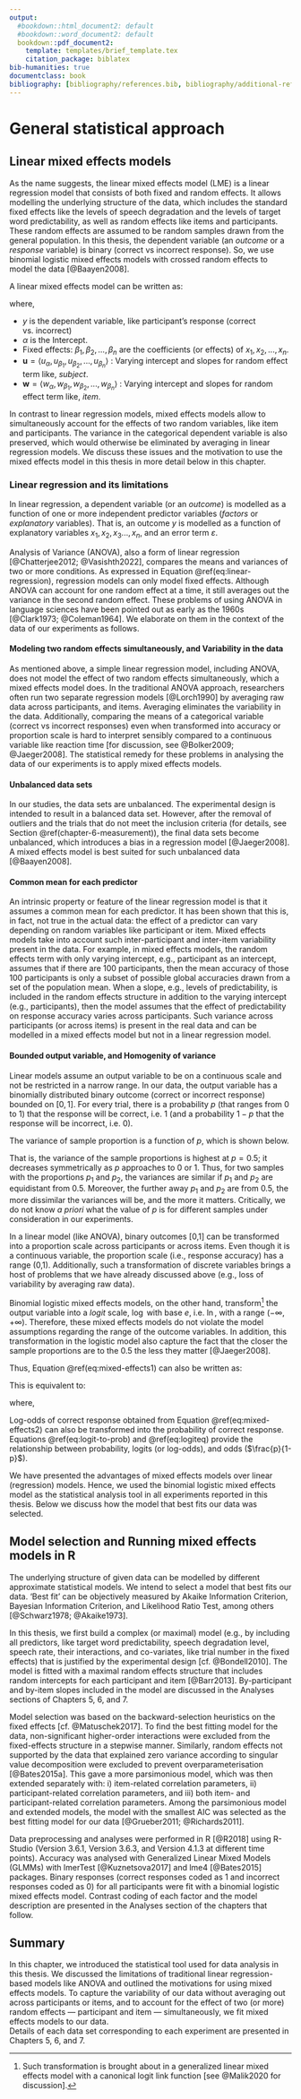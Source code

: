 ```yaml
---
output:
  #bookdown::html_document2: default
  #bookdown::word_document2: default
  bookdown::pdf_document2:
    template: templates/brief_template.tex
    citation_package: biblatex
bib-humanities: true
documentclass: book
bibliography: [bibliography/references.bib, bibliography/additional-references.bib]
---
```


<!-- # Citations, cross-references, and collaboration {#cites-and-refs}  -->
<!-- \chaptermark{Citations and cross-refs} -->

# General statistical approach {#chapter-stats}
\chaptermark{Statistics}

## Linear mixed effects models

As the name suggests, the linear mixed effects model (LME) is a linear regression model that consists of both fixed and random effects.
It allows modelling the underlying structure of the data, which includes
the standard fixed effects like the levels of speech degradation and the levels of target word predictability,
as well as random effects like items and participants.
These random effects are assumed to be random samples drawn from the general population.
In this thesis, the dependent variable (an *outcome* or a *response* variable) is binary (correct vs incorrect response).
So, we use binomial logistic mixed effects models with crossed random effects to model the data [@Baayen2008].

A linear mixed effects model can be written as:

  
\begin{align} \label{eq:mixed-effects1}
y = \alpha + u_{\alpha} + w_{\alpha} +
    (\beta_{1} + u_{\beta_{1}} + w_{\beta_{1}})\cdot {x_1} + \nonumber\\
    (\beta_{2} + u_{\beta_{2}} + w_{\beta_{2}})\cdot {x_2} + ... + \nonumber\\
    (\beta_{n} + u_{\beta_{n}} + w_{\beta_{n}})\cdot {x_n} 
\end{align}
  

where,

- $y$ is the dependent variable, like participant's response (correct vs. incorrect)
- $\alpha$ is the Intercept.
- Fixed effects: $\beta_{1}, \beta_{2}, ..., \beta_{n}$ are the coefficients (or effects) of $x_1, x_2, ...,x_n$.
- $\boldsymbol{u} = \langle u_{\alpha}, u_{\beta_1}, u_{\beta_2}, ..., u_{\beta_n} \rangle$ : Varying intercept and slopes for random effect term like, *subject*.
- $\boldsymbol{w} = \langle w_{\alpha}, w_{\beta_1}, w_{\beta_2}, ..., w_{\beta_n} \rangle$ : Varying intercept and slopes for random effect term like, *item*.

In contrast to linear regression models, mixed effects models allow to simultaneously account for the effects of two random variables, like item and participants.
The variance in the categorical dependent variable is also preserved, which would otherwise be eliminated by averaging in linear regression models.
<!--This is not possible in simple linear regression models like Analysis of Variance (ANOVA) [@Chatterjee2012; @Vasisth2022] which is a very common statistical tool in psychology and psycholinguistics.
Being a linear regression model, ANOVA is also, therefore, limited in its effectiveness when compared to mixed effects model as it cannot account for the variation in participants and items at the same time.-->
We discuss these issues and the motivation to use the mixed effects model in this thesis in more detail below in this chapter.
<!-- In fact, the problem of using ANOVA in language sciences have been pointed out since as early as the 1960s [@Clark1973; @Coleman1964].
Mixed effects models, specifically the binomial logistic mixed effects models, are best suited for the data presented in this thesis. -->
<!--In contrast to simple linear regression, mixed effects models do not require averaging accuracy over item and subject,
and preserve the variability of participants' response.
Participants' performance over the course of the experiment can also be kept track of without sacrificing the trial-by-trial variability.-->

### Linear regression and its limitations

In linear regression, a dependent variable (or an *outcome*) is modelled as a function of one or more independent predictor variables (*factors* or *explanatory* variables).
That is, an outcome $y$ is modelled as a function of explanatory variables $x_1, x_2, x_3..., x_n$, and an error term $\varepsilon$.

  
\begin{align} \label{eq:linear-regression}
y =
\alpha + 
\beta_{1}\cdot{x_1} + 
\beta_{2}\cdot{x_2} + ... +
\beta_{n}\cdot{x_n} + \varepsilon 
\end{align}
  

Analysis of Variance (ANOVA), also a form of linear regression [@Chatterjee2012; @Vasishth2022], compares the means and variances of two or more conditions.
As expressed in Equation \@ref(eq:linear-regression), regression models can only model fixed effects.
Although ANOVA can account for one random effect at a time, it still averages out the variance in the second random effect.
These problems of using ANOVA in language sciences have been pointed out as early as the 1960s [@Clark1973; @Coleman1964].
We elaborate on them in the context of the data of our experiments as follows.

<!-- ### Limitations of linear regression -->

#### Modeling two random effects simultaneously, and Variability in the data

As mentioned above, a simple linear regression model, including ANOVA, does not model the effect of two random effects<!-- --- participants and items --- --> simultaneously, which a mixed effects model does.
In the traditional ANOVA approach, researchers often run two separate regression models [@Lorch1990] by averaging raw data across participants, and items.
<!-- This further complicates the results. -->
Averaging eliminates the variability in the data.
Additionally, comparing the means of a categorical variable (correct vs incorrect responses) even when transformed into accuracy or proportion scale is hard to interpret sensibly compared to a continuous variable like reaction time [for discussion, see @Bolker2009; @Jaeger2008].
The statistical remedy for these problems in analysing the data of our experiments is to apply mixed effects models.

#### Unbalanced data sets

In our studies, the data sets are unbalanced.
The experimental design is intended to result in a balanced data set.
However, after the removal of outliers and the trials that do not meet the inclusion criteria (for details, see Section \@ref(chapter-6-measurement)), the final data sets become unbalanced,
which introduces a bias in a regression model [@Jaeger2008].
A mixed effects model is best suited for such unbalanced data [@Baayen2008].

<!--Some of the assumptions made for regression models are violated in our data.
One of them is the non-independence of observations, i.e., all data points are independent of one another.
This assumption is violated in an unbalanced design, and sometimes even for a balanced design.
The same participant responds to multiple trials of the same experimental condition within an experiment.
Although the design itself is balanced, after the removal of outliers and trials which are not appropriate for comprehension measures (for details, see Section \@ref(chapter-6-measurement)),
the number of trials in the analysis is unequal for each participant, item, and experimental condition.
This inequality or unbalance introduces a bias in the regression model [@Jaeger2008].
A mixed effects model is best suited for such unbalanced data.-->

#### Common mean for each predictor

An intrinsic property or feature of the linear regression model is that it assumes a common mean for each predictor.
It has been shown that this is, in fact, not true in the actual data:
the effect of a predictor can vary depending on random variables like participant or item.
Mixed effects models take into account such inter-participant and inter-item variability present in the data.
<!-- To account for these variances, mixed effects models are used. -->
For example, in mixed effects models,
the random effects term with only varying intercept, e.g., participant as an intercept, assumes that if there are 100 participants, then the mean accuracy of those 100 participants is only a subset of possible global accuracies drawn from a set of the population mean.
When a slope, e.g., levels of predictability, is included in the random effects structure in addition to the varying intercept (e.g., participants), then the model assumes that the effect of predictability on response accuracy varies across participants.
Such variance across participants (or across items) is present in the real data
and can be modelled in a mixed effects model but not in a linear regression model.
<!-- For such reasons, mixed models are used and advocated for by psycholingustis and statisticians [@Barr2013; @Gries2015; @Meteyard2020]. -->

#### Bounded output variable, and Homogenity of variance

Linear models assume an output variable to be on a continuous scale and not be restricted in a narrow range.
In our data, the output variable has a binomially distributed binary outcome (correct or incorrect response) bounded on $[0,1]$.
For every trial, there is a probability $p$ (that ranges from 0 to 1) that the response will be correct, i.e. 1 (and a probability $1-p$ that the response will be incorrect, i.e. 0).

The variance of sample proportion is a function of $p$, which is shown below.

\begin{align} \label{eq:variance}
\sigma^2_p = \frac{p(1-p)}{n}
\end{align}

That is, the variance of the sample proportions is highest at $p=0.5$;
it decreases symmetrically as $p$ approaches to 0 or 1.
Thus, for two samples with the proportions $p_1$ and $p_2$, the variances are similar if $p_1$ and $p_2$ are equidistant from 0.5.
Moreover, the further away $p_1$ and $p_2$ are from 0.5, the more dissimilar the variances will be, and the more it matters.
Critically, we do not know *a priori* what the value of $p$ is for different samples under consideration in our experiments.

In a linear model (like ANOVA), binary outcomes [0,1] can be transformed into a proportion scale across participants or across items.
Even though it is a continuous variable, the proportion scale (i.e., response accuracy) has a range (0,1).
Additionally, such a transformation of discrete variables brings a host of problems that we have already discussed above (e.g., loss of variability by averaging raw data).

Binomial logistic mixed effects models, on the other hand, transform[^logit-link-footnote] the output variable into a *logit* scale, $\log$ with base $e$, i.e. $\ln$, with a range $(-\infty, +\infty)$.
<!-- where logit is equal to *log-odd* (see Equation \ref{eq:logiteq}). -->
Therefore, these mixed effects models do not violate the model assumptions regarding the range of the outcome variables.
In addition, this transformation in the logistic model also capture the fact that the closer the sample proportions are to the 0.5 the less they matter [@Jaeger2008].

Thus, Equation \@ref(eq:mixed-effects1) <!--Equation \ref{eq:mixed-effects2}--> can also be written as: 

  
\begin{align} \label{eq:mixed-effects2}
\ln (\frac{p}{1-p}) = \alpha + u_{\alpha} + w_{\alpha} +
                      (\beta_{1} + u_{\beta_{1}} + w_{\beta_{1}})\cdot {x_1} + \nonumber\\
                      (\beta_{2} + u_{\beta_{2}} + w_{\beta_{2}})\cdot {x_2} + \nonumber\\
                      ... + (\beta_{n} + u_{\beta_{n}} + w_{\beta_{n}})\cdot {x_n} 
\end{align}
  

This is equivalent to:

  
\begin{align} \label{eq:logit-to-prob}
p = {\frac{exp(\ln(\frac{p}{1-p}))}{1 + exp (\ln(\frac{p}{1-p}))}}
\end{align}
  
 
where,

  
\begin{align} \label{eq:logiteq}
\ln(\frac{p}{1-p}) =
{logit}(p)
\end{align}
  

Log-odds of correct response obtained from Equation \@ref(eq:mixed-effects2) can also be transformed into the probability of correct response.
Equations \@ref(eq:logit-to-prob) and \@ref(eq:logiteq) provide the relationship between probability, logits (or log-odds), and odds ($\frac{p}{1-p}$).  

We have presented the advantages of mixed effects models over linear (regression) models.
Hence, we used the binomial logistic mixed effects model as the statistical analysis tool in all experiments reported in this thesis.
Below we discuss how the model that best fits our data was selected.  

<!--In the next chapters of this thesis, we perform statistical analyses of the effect of predictability, speech degradation and speech rate on response accuracy.
These variables are used in the fixed effects term.
Participant and item are used as random intercepts with by-participant and by-item slopes.
The details of the models fitted to data from each experiment are given in Chapters 5, 6, and 7.
We therefore use binomial logistic mixed effects model as our main statistical analysis tool in all experiments reported in this thesis.
We follow the recommendations of @Baayen2008, @Barr2013, and @Bates2015a.-->

## Model selection and Running mixed effects models in R {#analysis-main}

The underlying structure of given data can be modelled by different approximate statistical models.
We intend to select a model that best fits our data.
'Best fit' can be objectively measured by Akaike Information Criterion, Bayesian Information Criterion, and Likelihood Ratio Test, among others [@Schwarz1978; @Akaike1973].

In this thesis, we first build a complex (or maximal) model
(e.g., by including all predictors, like target word predictability, speech degradation level, speech rate, their interactions, and co-variates, like trial number in the fixed effects)
that is justified by the experimental design [cf. @Bondell2010].
The model is fitted with a maximal random effects structure that includes random intercepts for each participant and item [@Barr2013].
By-participant and by-item slopes included in the model are discussed in the Analyses sections of Chapters 5, 6, and 7.  

Model selection was based on the backward-selection heuristics on the fixed effects [cf. @Matuschek2017].
To find the best fitting model for the data,
non-significant higher-order interactions were excluded from the fixed-effects structure in a stepwise manner.
Similarly, random effects not supported by the data that explained zero variance according to singular value decomposition were excluded to prevent overparameterisation [@Bates2015a].
This gave a more parsimonious model, which was then extended separately with: i) item-related correlation parameters, ii) participant-related correlation parameters, and iii) both item- and participant-related correlation parameters.
Among the parsimonious model and extended models,
the model with the smallest AIC was selected as the best fitting model for our data [@Grueber2011; @Richards2011].  

Data preprocessing and analyses were performed in R [@R2018] using R-Studio (Version 3.6.1, Version 3.6.3, and Version 4.1.3 at different time points).
Accuracy was analysed with Generalized Linear Mixed Models (GLMMs) with lmerTest [@Kuznetsova2017] and lme4 [@Bates2015] packages.
Binary responses (correct responses coded as 1 and incorrect responses coded as 0) for all participants were fit with a binomial logistic mixed effects model.
Contrast coding of each factor and the model description are presented in the Analyses section of the chapters that follow.
<!-- Noise condition (categorical; 4-, 6-, and 8-bands), target word predictability (categorical; HP, MP, LP), global noise context (categorical; predictable channel context and unpredictable channel context), and the interaction of noise condition and target word predictability were included in the fixed effects. -->
<!-- ## Bayesian statistical methods -->
 <!-- \ref{eq:logit-to-prob} -->
<!-- https://tex.stackexchange.com/questions/75764/how-do-you-make-numbered-equations-in-latex -->

## Summary

In this chapter, we introduced the statistical tool used for data analysis in this thesis.
We discussed the limitations of traditional linear regression-based models like ANOVA
and outlined the motivations for using mixed effects models.
To capture the variability of our data without averaging out across participants or items,
and to account for the effect of two (or more) random effects --- participant and item --- simultaneously,
we fit mixed effects models to our data.  
Details of each data set corresponding to each experiment are presented in Chapters 5, 6, and 7.  

<!--
\begin{align} \label{eq:logit-to-prob_long}
p &=
{\frac{exp(\alpha + u_{\alpha} + w_{\alpha} +
                      (\beta_{1} + u_{\beta_{1}} + w_{\beta_{1}})\cdot {x_1} + 
                      (\beta_{2} + u_{\beta_{2}} + w_{\beta_{2}})\cdot {x_2} + 
                      ... + (\beta_{n} + u_{\beta_{n}} + w_{\beta_{n}})\cdot {x_n} )}
{1 + exp (\alpha + u_{\alpha} + w_{\alpha} +
                      (\beta_{1} + u_{\beta_{1}} + w_{\beta_{1}})\cdot {x_1} + 
                      (\beta_{2} + u_{\beta_{2}} + w_{\beta_{2}})\cdot {x_2} + 
                      ... + (\beta_{n} + u_{\beta_{n}} + w_{\beta_{n}})\cdot {x_n})}}\\ \label{eq:logit-to-prob}
&= {\frac{exp(\ln(\frac{p}{1-p}))}{1 + exp (\ln(\frac{p}{1-p}))}}
\end{align}
-->

[^logit-link-footnote]: Such transformation is brought about in a generalized linear mixed effects model with a canonical logit link function [see @Malik2020 for discussion].  
